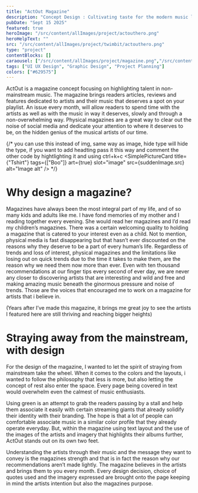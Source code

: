 ```yaml
---
title: "ActOut Magazine"
description: "Concept Design : Cultivating taste for the modern music lover"
pubDate: "Sept 15 2025"
featured: true
heroImage: "/src/content/allImages/project/actouthero.png"
heroHelpText: ""
src: "/src/content/allImages/project/twimbit/actouthero.png"
type: "project"
contentBlocks: []
caraousel: ["/src/content/allImages/project/magazine.png","/src/content/allImages/project/solar.png"]
tags: ["UI UX Design", "Graphic Design", "Project Planning"]
colors: ["#629575"]
---
```




<HalfWidthPara>
<p slot="para1" >
ActOut is a magazine concept focusing on highlighting talent in non-mainstream music. The magazine brings readers articles, reviews and features dedicated to artists and their music that deserves a spot on your playlist. An issue every month, will allow readers to spend time with the artists as well as with the music in way it deserves, slowly and through a non-overwhelming way. Physical magazines are a great way to clear out the noise of social media and dedicate your attention to where it deserves to be, on the hidden genius of the musical artists of our time. 
</p>


{/*
 you can use this instead of img, same way as image, hide type will hide the type, if you want to add headting pass it this way and comment
 the other code by hightlighting it and using ctrl+k+c
<SimplePictureCard title={"Tshirt"} tags={["Boo"]}  art={true} slot="image" src={suddenImage.src} alt="Image alt" />
 */}
 <SimplePictureCard hideType art={true} slot="image" src={suddenImage.src} alt="Image alt" />

</HalfWidthPara>

# Why design a magazine?
Magazines have always been the most integral part of my life, and of so many kids and adults like me. I have fond memories of my mother and I reading together every evening. She would read her magazines and I’d read my children’s magazines. There was a certain welcoming quality to holding a magazine that is catered to your interest even as a child. Not to mention, physical media is fast disappearing but that hasn’t ever discounted on the reasons why they deserve to be a part of every human’s life. Regardless of trends and loss of interest, physical magazines and the limitations like losing out on quick trends due to the time it takes to make them, are the reason why we need them now more than ever. Even with ten thousand recommendations at our finger tips every second of ever day, we are never any closer to discovering artists that are interesting and wild and free and making amazing music beneath the ginormous pressure and noise of trends. Those are the voices that encouraged me to work on a magazine for artists that i believe in.

(Years after I’ve made this magazine, it brings me great joy to see the artists I featured here are still thriving and reaching bigger heights)

# Straying away from the mainstream, with design

For the design of the magazine, I wanted to let the spirit of straying from mainstream take the wheel. When it comes to the colors and the layouts, i wanted to follow the philosophy that less is more, but also letting the concept of rest also enter the space. Every page being covered in text would overwhelm even the calmest of music enthusiasts. 

Using green is an attempt to grab the readers passing by a stall and help them associate it easily with certain streaming giants that already solidify their identity with their branding. The hope is that a lot of people can comfortable associate music in a similar color profile that they already operate everyday. But, within the magazine using text layout and the use of the images of the artists and imagery that highlights their albums further, ActOut stands out on its own two feet. 

Understanding the artists through their music and the message they want to convey is the magazines strength and that is in fact the reason why our recommendations aren’t made lightly. The magazine believes in the artists and brings them to you every month. Every design decision, choice of quotes used and the imagery expressed are brought onto the page keeping in mind the artists intention but also the magazines purpose. 


